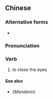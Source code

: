 {{also|眯埋眼}}
==Chinese==
{{zh-forms|s=眯埋眼}}

===Alternative forms===
* {{zh-l|瞇埋隻眼/眯埋只眼}}

===Pronunciation===
{{zh-pron
|c=mei1 maai4 ngaan5,mi1 maai4 ngaan5
|cat=v
}}

===Verb===
{{zh-verb}}

# {{lb|zh|Cantonese}} to close the eyes

====See also====
* (''Mandarin'') {{zh-l|[[閉上]][[眼睛]]／[[闭上]][[眼睛]]|tr=bìshang yǎnjīng}}